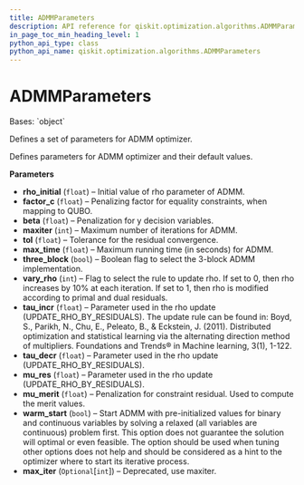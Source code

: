 ```yaml
---
title: ADMMParameters
description: API reference for qiskit.optimization.algorithms.ADMMParameters
in_page_toc_min_heading_level: 1
python_api_type: class
python_api_name: qiskit.optimization.algorithms.ADMMParameters
---
```


# ADMMParameters

<Class id="qiskit.optimization.algorithms.ADMMParameters" github="https://github.com/qiskit-community/qiskit-aqua/tree/stable/0.9/qiskit/optimization/algorithms/admm_optimizer.py" signature="ADMMParameters(rho_initial=10000, factor_c=100000, beta=1000, maxiter=10, tol=0.0001, max_time=inf, three_block=True, vary_rho=0, tau_incr=2, tau_decr=2, mu_res=10, mu_merit=1000, warm_start=False, max_iter=None)">
  Bases: `object`

  Defines a set of parameters for ADMM optimizer.

  Defines parameters for ADMM optimizer and their default values.

  **Parameters**

  *   **rho\_initial** (`float`) – Initial value of rho parameter of ADMM.
  *   **factor\_c** (`float`) – Penalizing factor for equality constraints, when mapping to QUBO.
  *   **beta** (`float`) – Penalization for y decision variables.
  *   **maxiter** (`int`) – Maximum number of iterations for ADMM.
  *   **tol** (`float`) – Tolerance for the residual convergence.
  *   **max\_time** (`float`) – Maximum running time (in seconds) for ADMM.
  *   **three\_block** (`bool`) – Boolean flag to select the 3-block ADMM implementation.
  *   **vary\_rho** (`int`) – Flag to select the rule to update rho. If set to 0, then rho increases by 10% at each iteration. If set to 1, then rho is modified according to primal and dual residuals.
  *   **tau\_incr** (`float`) – Parameter used in the rho update (UPDATE\_RHO\_BY\_RESIDUALS). The update rule can be found in: Boyd, S., Parikh, N., Chu, E., Peleato, B., & Eckstein, J. (2011). Distributed optimization and statistical learning via the alternating direction method of multipliers. Foundations and Trends® in Machine learning, 3(1), 1-122.
  *   **tau\_decr** (`float`) – Parameter used in the rho update (UPDATE\_RHO\_BY\_RESIDUALS).
  *   **mu\_res** (`float`) – Parameter used in the rho update (UPDATE\_RHO\_BY\_RESIDUALS).
  *   **mu\_merit** (`float`) – Penalization for constraint residual. Used to compute the merit values.
  *   **warm\_start** (`bool`) – Start ADMM with pre-initialized values for binary and continuous variables by solving a relaxed (all variables are continuous) problem first. This option does not guarantee the solution will optimal or even feasible. The option should be used when tuning other options does not help and should be considered as a hint to the optimizer where to start its iterative process.
  *   **max\_iter** (`Optional`\[`int`]) – Deprecated, use maxiter.
</Class>

